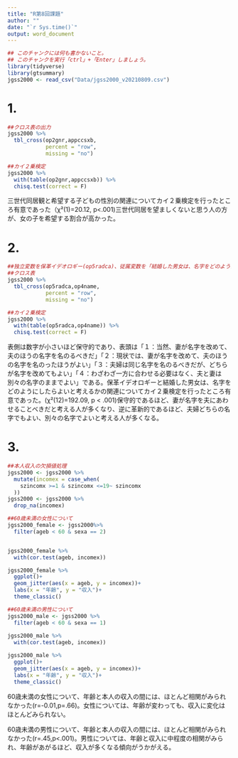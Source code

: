 ```yaml
---
title: "R第8回課題"
author: ""
date: "`r Sys.time()`"
output: word_document
---
```


```r
## このチャンクには何も書かないこと。
## このチャンクを実行「ctrl」+「Enter」しましょう。
library(tidyverse)
library(gtsummary)
jgss2000 <- read_csv("Data/jgss2000_v20210809.csv")
```

# 1.
```r
##クロス表の出力
jgss2000 %>% 
  tbl_cross(op2gnr,appccsxb,
            percent = "row",
            missing = "no")

##カイ２乗検定
jgss2000 %>% 
  with(table(op2gnr,appccsxb)) %>%
  chisq.test(correct = F)

```
三世代同居観と希望する子どもの性別の関連についてカイ２乗検定を行ったところ有意であった（χ²(1)=20.12, p<.001)三世代同居を望ましくないと思う人の方が、女の子を希望する割合が高かった。

# 2.
```r
##独立変数を保革イデオロギー(op5radca)、従属変数を「結婚した男女は、名字をどのようにしたらよいと考えるか」(op4name)とした。
##クロス表
jgss2000 %>% 
  tbl_cross(op5radca,op4name,
            percent = "row",
            missing = "no")

##カイ２乗検定
jgss2000 %>% 
  with(table(op5radca,op4name)) %>% 
  chisq.test(correct = F)

```

表側は数字が小さいほど保守的であり、表頭は「１：当然、妻が名字を改めて、夫のほうの名字を名のるべきだ」「２：現状では、妻が名字を改めて、夫のほうの名字を名のったほうがよい」「３：夫婦は同じ名字を名のるべきだが、どちらが名字を改めてもよい」「４：わざわざ一方に合わせる必要はなく、夫と妻は別々の名字のままでよい」である。保革イデオロギーと結婚した男女は、名字をどのようにしたらよいと考えるかの関連についてカイ２乗検定を行ったところ有意であった。(χ²(12)=192.09, p < .001)保守的であるほど、妻が名字を夫にあわせることべきだと考える人が多くなり、逆に革新的であるほど、夫婦どちらの名字でもよい、別々の名字でよいと考える人が多くなる。

# 3.
```r
##本人収入の欠損値処理
jgss2000 <- jgss2000 %>% 
  mutate(incomex = case_when(
    szincomx >=1 & szincomx <=19~ szincomx
  ))
jgss2000 <- jgss2000 %>% 
  drop_na(incomex)

##60歳未満の女性について
jgss2000_female <- jgss2000%>% 
  filter(ageb < 60 & sexa == 2)


jgss2000_female %>% 
  with(cor.test(ageb, incomex))

jgss2000_female %>% 
  ggplot()+
  geom_jitter(aes(x = ageb, y = incomex))+
  labs(x = "年齢", y = "収入")+
  theme_classic()

##60歳未満の男性について
jgss2000_male <- jgss2000 %>% 
  filter(ageb < 60 & sexa == 1)
  
jgss2000_male %>% 
  with(cor.test(ageb, incomex))

jgss2000_male %>% 
  ggplot()+
  geom_jitter(aes(x = ageb, y = incomex))+
  labs(x = "年齢", y = "収入")+
  theme_classic()
```
60歳未満の女性について、年齢と本人の収入の間には、ほとんど相関がみられなかった(r=-0.01,p=.66)。女性については、年齢が変わっても、収入に変化はほとんどみられない。

60歳未満の男性について、年齢と本人の収入の間には、ほとんど相関がみられなかった(r=.45,p<.001)。男性については、年齢と収入に中程度の相関がみられ、年齢があがるほど、収入が多くなる傾向がうかがえる。


